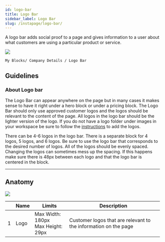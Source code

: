 ```yaml
---
id: logo-bar
title: Logo Bar
sidebar_label: Logo Bar
slug: /instapage/logo-bar/
---
```


A logo bar adds social proof to a page and gives information to a user about what customers are using a particular product or service.

![](./assets/logo-bar.png)

```
My Blocks/ Company Details / Logo Bar
```

## Guidelines

### About Logo bar

The Logo Bar can appear anywhere on the page but in many cases it makes sense to have it right under a hero block or under a pricing block. The Logo Bar should only use approved customer logos and the logos should be relevant to the content of the page. All logos in the logo bar should be the lighter version of the logo. If you do not have a logo folder under images in your workspace be sure to follow the [instructions](./how-to-use-blocks.mdx) to add the logos.

There can be 4-6 logos in the logo bar. There is a separate block for 4 logos, 5 logos, and 6 logos. Be sure to use the logo bar that corresponds to the desired number of logos. All of the logos should be evenly spaced. Changing the logos can sometimes mess up the spacing. If this happens make sure there is 48px between each logo and that the logo bar is centered in the block.

---

## Anatomy

![](./assets/logo-bar-annotated.png)

|     | Name | Limits                                   | Description                                                     |
| --- | ---- | ---------------------------------------- | --------------------------------------------------------------- |
| 1   | Logo | Max Width: 180px <br /> Max Height: 29px | Customer logos that are relevant to the information on the page |
